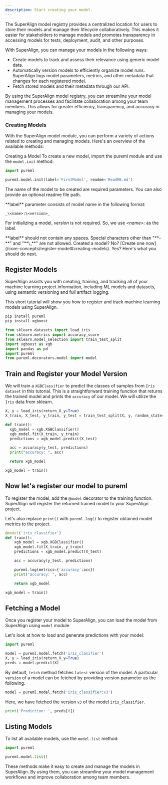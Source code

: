 ```yaml
---
description: Start creating your model.
---
```


The SuperAlign model registry provides a centralized location for users to store their models and manage their lifecycle collaboratively. This makes it easier for stakeholders to manage models and promotes transparency in accessing models for tests, deployment, audit, and other purposes.

With SuperAlign, you can manage your models in the following ways:

- Create models to track and assess their relevance using generic model data.
- Automatically version models to efficiently organize model runs. SuperAlign logs model parameters, metrics, and other metadata that changes for each registered model.
- Fetch stored models and their metadata through our API.

By using the SuperAlign model registry, you can streamline your model management processes and facilitate collaboration among your team members. This allows for greater efficiency, transparency, and accuracy in managing your models.

### Creating Models

With the SuperAlign model module, you can perform a variety of actions related to creating and managing models. Here's an overview of the available methods:

Creating a Model To create a new model, import the pureml module and use the `model.init` method:

```python
import pureml

pureml.model.init(label='FirstModel', readme='ReadME.md')
```

The name of the model to be created are required parameters. You can also provide an optional readme file path.

<Info>
  **label** parameter consists of model name in the following format:

`_\<name>:\<version>_`

For initializing a model, _version_ is not required. So, we use _\<name>:_ as the label.

</Info>

<Warning>
  **label** should not contain any spaces. Special characters other than "**-**"
  and "**\_**" are not allowed.
</Warning>

<Note>
  Created a model? No? [Create one
  now](/core-concepts/register-model#creating-models). Yes? Here's what you
  should do next.
</Note>

## Register Models

SuperAlign assists you with creating, training, and tracking all of your machine learning project information, including ML models and datasets, using semantic versioning and full artifact logging.

This short tutorial will show you how to register and track machine learning models using SuperAlign.

```bash
pip install pureml
pip install xgboost
```

```python
from sklearn.datasets import load_iris
from sklearn.metrics import accuracy_score
from sklearn.model_selection import train_test_split
import xgboost as xgb
import pandas as pd
import pureml
from pureml.decorators.model import model
```

## Train and Register your Model Version

We will train a `XGBClassifier` to predict the classes of samples from `Iris dataset` in this tutorial. This is a straightforward training function that returns the trained model and prints the `accuracy` of our model. We will utilize the `Iris` data from sklearn.

```python
X, y = load_iris(return_X_y=True)
X_train, X_test, y_train, y_test = train_test_split(X, y, random_state=0)
```

```python
def train():
  xgb_model = xgb.XGBClassifier()
  xgb_model.fit(X_train, y_train)
  predictions = xgb_model.predict(X_test)

  acc = accuracy(y_test, predictions)
  print("accuracy: ", acc)

  return xgb_model

xgb_model = train()
```

## Now let's register our model to pureml

To register the model, add the `@model` decorator to the training function. SuperAlign will register the returned trained model to your SuperAlign project.

Let's also replace `print()` with `pureml.log()` to register obtained model metrics to the project.

```python
@model('iris_classifier')
def train():
    xgb_model = xgb.XGBClassifier()
    xgb_model.fit(X_train, y_train)
    predictions = xgb_model.predict(X_test)

    acc = accuracy(y_test, predictions)

    pureml.log(metrics={'accuracy':acc})
    print("accuracy: ", acc)

    return xgb_model

xgb_model = train()
```

## Fetching a Model

Once you register your model to SuperAlign, you can load the model from SuperAlign using `model` module.

Let's look at how to load and generate predictions with your model:

```python
import pureml

model = pureml.model.fetch('iris_clasifier')
X, y = load_iris(return_X_y=True)
preds = model.predict(X)
```

By default, `fetch` method fetches `latest` version of the model. A particular `version` of a model can be fetched by providing version parameter as the following.

```python
model = pureml.model.fetch('iris_classifier:v3')
```

Here, we have fetched the version `v3` of the model `iris_classifier`.

```python
print('Prediction: ', preds[0])
```

## Listing Models

To list all available models, use the `model.list` method:

```python
import pureml

pureml.model.list()
```

These methods make it easy to create and manage the models in SuperAlign. By using them, you can streamline your model management workflows and improve collaboration among team members.
